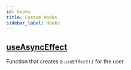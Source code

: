 ```yaml
---
id: hooks
title: Custom Hooks
sidebar_label: Hooks
---
```


## [useAsyncEffect](https://github.com/UW-Macrostrat/ui-components/blob/master/src/util/hooks.ts#L3)

Function that creates a `useEffect()` for the user.
